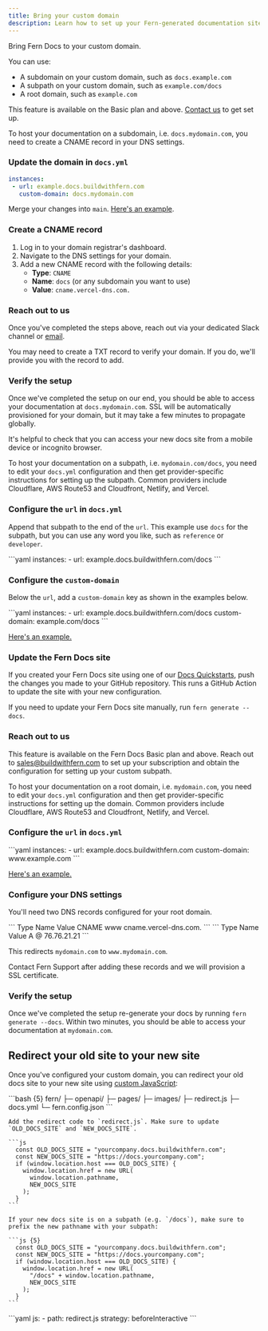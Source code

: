 ```yaml
---
title: Bring your custom domain
description: Learn how to set up your Fern-generated documentation site to use a custom subdomain or subpath.
---
```


Bring Fern Docs to your custom domain.

You can use:
- A subdomain on your custom domain, such as `docs.example.com`
- A subpath on your custom domain, such as `example.com/docs`
- A root domain, such as `example.com`

<Tip>This feature is available on the Basic plan and above. [Contact us](https://buildwithfern.com/contact) to get set up.</Tip>

<AccordionGroup>
<Accordion title = "Subdomain">

To host your documentation on a subdomain, i.e. `docs.mydomain.com`, you need to create a CNAME record in your DNS settings.

<Steps>

### Update the domain in `docs.yml`

```yaml
instances:
 - url: example.docs.buildwithfern.com
   custom-domain: docs.mydomain.com
```

Merge your changes into `main`. [Here's an example](https://github.com/octoml/fern-config/blob/389b67679953856ba0716537981a6d749635556f/fern/docs.yml#L1-L3 ).


### Create a CNAME record

1. Log in to your domain registrar's dashboard.
2. Navigate to the DNS settings for your domain.
3. Add a new CNAME record with the following details:
   - **Type**: `CNAME`
   - **Name**: `docs` (or any subdomain you want to use)
   - **Value**: `cname.vercel-dns.com.`

### Reach out to us

Once you've completed the steps above, reach out via your dedicated Slack channel or [email](mailto:support@buildwithfern.com).

You may need to create a TXT record to verify your domain. If you do, we'll provide you with the record to add.

### Verify the setup

Once we've completed the setup on our end, you should be able to access your documentation at `docs.mydomain.com`. SSL will be automatically provisioned for your domain, but it may take a few minutes to propagate globally.

<Tip>It's helpful to check that you can access your new docs site from a mobile device or incognito browser.</Tip>

</Steps>
</Accordion>

<Accordion title = "Subpath">

To host your documentation on a subpath, i.e. `mydomain.com/docs`, you need to edit your `docs.yml` configuration and then get provider-specific instructions for setting up the subpath. Common providers include Cloudflare, AWS Route53 and Cloudfront, Netlify, and Vercel.

<Steps>

### Configure the `url` in `docs.yml`

Append that subpath to the end of the `url`. This example use `docs` for the subpath, but you can use any word you like, such as `reference` or `developer`.

<CodeBlock title="docs.yml example for subpath">
```yaml
instances: 
  - url: example.docs.buildwithfern.com/docs
```
</CodeBlock>

### Configure the `custom-domain`

Below the `url`, add a `custom-domain` key as shown in the examples below.

<CodeBlock title="Custom subpath">
```yaml 
instances: 
  - url: example.docs.buildwithfern.com/docs
    custom-domain: example.com/docs
```
</CodeBlock>

[Here's an example.](https://github.com/fern-api/fern/blob/7d8631c6119787a8aaccb4ba49837e73c985db28/fern/docs.yml#L1-L3)

### Update the Fern Docs site

If you created your Fern Docs site using one of our [Docs Quickstarts](/learn/docs/getting-started/quickstart), push the changes you made to your GitHub repository. This runs a GitHub Action to update the site with your new configuration.

If you need to update your Fern Docs site manually, run `fern generate --docs`.

### Reach out to us

This feature is available on the Fern Docs Basic plan and above. Reach out to [sales@buildwithfern.com](mailto:sales@buildwithfern.com) to set up your subscription and obtain the configuration for setting up your custom subpath. 

</Steps>
</Accordion>
<Accordion title = "Root domain">

To host your documentation on a root domain, i.e. `mydomain.com`, you need to edit your `docs.yml` configuration and then get provider-specific instructions for setting up the domain. Common providers include Cloudflare, AWS Route53 and Cloudfront, Netlify, and Vercel.

<Steps>

### Configure the `url` in `docs.yml`

<CodeBlock title="Root domain">
```yaml
instances:
  - url: example.docs.buildwithfern.com
    custom-domain: www.example.com
```
</CodeBlock>

[Here's an example.](https://github.com/dannysheridan/katiedanny/blob/2fcf5769e2994af29e31d00904e04788b188a18b/fern/docs.yml#L3-L5)

### Configure your DNS settings

You'll need two DNS records configured for your root domain.

<CodeBlock title="WWW DNS Record">
```
Type    Name    Value
CNAME   www     cname.vercel-dns.com.
```
</CodeBlock>

<CodeBlock title="Apex Domain DNS Record">
```
Type    Name    Value
A       @       76.76.21.21
```
</CodeBlock>

This redirects `mydomain.com` to `www.mydomain.com`.

Contact Fern Support after adding these records and we will provision a SSL certificate.

### Verify the setup

Once we've completed the setup re-generate your docs by running `fern generate --docs`. Within two minutes, you should be able to access your documentation at `mydomain.com`.

</Steps>
</Accordion>
</AccordionGroup>

## Redirect your old site to your new site

Once you've configured your custom domain, you can redirect your old docs site to your new site using [custom JavaScript](/learn/docs/building-and-customizing-your-docs/custom-css-global-js#custom-javascript):

<Steps>
  <Step title="Add `redirect.js` to your repo">
    <CodeBlock>
    ```bash {5}
      fern/
      ├─ openapi/
      ├─ pages/
      ├─ images/
      ├─ redirect.js
      ├─ docs.yml
      └─ fern.config.json
    ```
    </CodeBlock>

    Add the redirect code to `redirect.js`. Make sure to update `OLD_DOCS_SITE` and `NEW_DOCS_SITE`.

    ```js
      const OLD_DOCS_SITE = "yourcompany.docs.buildwithfern.com";
      const NEW_DOCS_SITE = "https://docs.yourcompany.com";
      if (window.location.host === OLD_DOCS_SITE) {
        window.location.href = new URL(
          window.location.pathname,
          NEW_DOCS_SITE
        );
      }
    ```

    If your new docs site is on a subpath (e.g. `/docs`), make sure to prefix the new pathname with your subpath:

    ```js {5}
      const OLD_DOCS_SITE = "yourcompany.docs.buildwithfern.com";
      const NEW_DOCS_SITE = "https://docs.yourcompany.com";
      if (window.location.host === OLD_DOCS_SITE) {
        window.location.href = new URL(
          "/docs" + window.location.pathname,
          NEW_DOCS_SITE
        );
      }
    ```

  </Step>
  <Step title="Update `docs.yml` to reference `redirect.js`">
    <CodeBlock title="docs.yml">
    ```yaml
    js:
      - path: redirect.js
        strategy: beforeInteractive
    ```
    </CodeBlock>
  </Step>
</Steps>